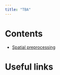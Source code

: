 ```yaml
---
title: "TBA"
---
```


# Contents
- [Spatial preprocessing](01_spatial_analysis.R.ipynb)



# Useful links

